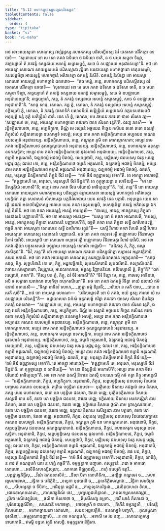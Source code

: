 ```yaml
---
title: "5.12 មហាកច្ចានស្សបញ្ចវរបរិទស្សន"
tableOfContents: false
sidebar:
  order: 4
type: "tipitaka"
basket: "vi"
book: "vi-maha"
---
```



<DynamicBreadcrumb />

<Division number="258" book="vi-maha">

<Paragraph number="1179" book="vi-maha">
អថ ខោ អាយស្មតោ សោណស្ស វស្សំវុដ្ឋស្ស រហោគតស្ស បដិសល្លីនស្ស ឯវំ ចេតសោ បរិវិតក្កោ ឧទបាទិ—  “សុតោយេវ ខោ មេ សោ ភគវា ឯទិសោ ច ឯទិសោ ចាតិ, ន ច មយា សម្មុខា ទិដ្ឋោ, គច្ឆេយ្យាហំ តំ ភគវន្តំ ទស្សនាយ អរហន្តំ សម្មាសម្ពុទ្ធំ, សចេ មំ ឧបជ្ឈាយោ អនុជានេយ្យា”តិ. អថ ខោ អាយស្មា សោណោ សាយន្ហសមយំ បដិសល្លានា វុដ្ឋិតោ យេនាយស្មា មហាកច្ចានោ តេនុបសង្កមិ, ឧបសង្កមិត្វា អាយស្មន្តំ មហាកច្ចានំ អភិវាទេត្វា ឯកមន្តំ និសីទិ. ឯកមន្តំ និសិន្នោ ខោ អាយស្មា សោណោ អាយស្មន្តំ មហាកច្ចានំ ឯតទវោច—  “ឥធ មយ្ហំ, ភន្តេ, រហោគតស្ស បដិសល្លីនស្ស ឯវំ ចេតសោ បរិវិតក្កោ ឧទបាទិ—  ‘សុតោយេវ ខោ មេ សោ ភគវា ឯទិសោ ច ឯទិសោ ចាតិ, ន ច មយា សម្មុខា ទិដ្ឋោ, គច្ឆេយ្យាហំ តំ ភគវន្តំ ទស្សនាយ អរហន្តំ សម្មាសម្ពុទ្ធំ, សចេ មំ ឧបជ្ឈាយោ អនុជានេយ្យា’តិ; គច្ឆេយ្យាហំ, ភន្តេ, តំ ភគវន្តំ ទស្សនាយ អរហន្តំ សម្មាសម្ពុទ្ធំ, សចេ មំ ឧបជ្ឈាយោ អនុជានាតី”តិ. “សាធុ សាធុ, សោណ. គច្ឆ ត្វំ, សោណ, តំ ភគវន្តំ ទស្សនាយ អរហន្តំ សម្មាសម្ពុទ្ធំ. ទក្ខិស្សសិ ត្វំ, សោណ, តំ ភគវន្តំ បាសាទិកំ បសាទនីយំ សន្តិន្ទ្រិយំ សន្តមានសំ ឧត្តមទមថសមថំ អនុប្បត្តំ ទន្តំ គុត្តំ យតិន្ទ្រិយំ នាគំ. តេន ហិ ត្វំ, សោណ, មម វចនេន ភគវតោ បាទេ សិរសា វន្ទ—  ‘ឧបជ្ឈាយោ មេ, ភន្តេ, អាយស្មា មហាកច្ចានោ ភគវតោ បាទេ សិរសា វន្ទតី’តិ. ឯវញ្ច វទេហិ—  ‘អវន្តិទក្ខិណាបថោ, ភន្តេ, អប្បភិក្ខុកោ, តិណ្ណំ មេ វស្សានំ អច្ចយេន កិច្ឆេន កសិរេន តតោ តតោ ទសវគ្គំ ភិក្ខុសំឃំ សន្និបាតាបេត្វា ឧបសម្បទំ អលត្ថំ; អប្បេវ នាម ភគវា អវន្តិទក្ខិណាបថេ អប្បតរេន គណេន ឧបសម្បទំ អនុជានេយ្យ. អវន្តិទក្ខិណាបថេ, ភន្តេ, កណ្ហុត្តរា ភូមិ ខរា គោកណ្ដកហតា; អប្បេវ នាម ភគវា អវន្តិទក្ខិណាបថេ គុណង្គុណូបាហនំ អនុជានេយ្យ. អវន្តិទក្ខិណាបថេ, ភន្តេ, នហានគរុកា មនុស្សា ឧទកសុទ្ធិកា; អប្បេវ នាម ភគវា អវន្តិទក្ខិណាបថេ ធុវនហានំ អនុជានេយ្យ. អវន្តិទក្ខិណាបថេ, ភន្តេ, ចម្មានិ អត្ថរណានិ, ឯឡកចម្មំ អជចម្មំ មិគចម្មំ. សេយ្យថាបិ, ភន្តេ, មជ្ឈិមេសុ ជនបទេសុ ឯរគូ មោរគូ មជ្ជារូ ជន្តូ; ឯវមេវ ខោ, ភន្តេ, អវន្តិទក្ខិណាបថេ ចម្មានិ អត្ថរណានិ, ឯឡកចម្មំ អជចម្មំ មិគចម្មំ; អប្បេវ នាម ភគវា អវន្តិទក្ខិណាបថេ ចម្មានិ អត្ថរណានិ អនុជានេយ្យ, ឯឡកចម្មំ អជចម្មំ មិគចម្មំ. ឯតរហិ, ភន្តេ, មនុស្សា និស្សីមគតានំ ភិក្ខូនំ ចីវរំ ទេន្តិ—  “ឥមំ ចីវរំ ឥត្ថន្នាមស្ស ទេមា”តិ. តេ អាគន្ត្វា អារោចេន្តិ—  “ឥត្ថន្នាមេហិ តេ, អាវុសោ, មនុស្សេហិ ចីវរំ ទិន្នន៑”តិ តេ កុក្កុច្ចាយន្តា ន សាទិយន្តិ—  “មា នោ និស្សគ្គិយំ អហោសី”តិ; អប្បេវ នាម ភគវា ចីវរេ បរិយាយំ អាចិក្ខេយ្យា’”តិ. “ឯវំ, ភន្តេ”តិ ខោ អាយស្មា សោណោ អាយស្មតោ មហាកច្ចានស្ស បដិស្សុត្វា ឧដ្ឋាយាសនា អាយស្មន្តំ មហាកច្ចានំ អភិវាទេត្វា បទក្ខិណំ កត្វា សេនាសនំ សំសាមេត្វា បត្តចីវរមាទាយ យេន សាវត្ថិ តេន បក្កាមិ. អនុបុព្ពេន យេន សាវត្ថិ ជេតវនំ អនាថបិណ្ឌិកស្ស អារាមោ យេន ភគវា តេនុបសង្កមិ, ឧបសង្កមិត្វា ភគវន្តំ អភិវាទេត្វា ឯកមន្តំ និសីទិ.
</Paragraph>

<Paragraph number="1180" book="vi-maha">
អថ ខោ ភគវា អាយស្មន្តំ អានន្ទំ អាមន្តេសិ—  “ឥមស្ស, អានន្ទ, អាគន្តុកស្ស ភិក្ខុនោ សេនាសនំ បញ្ញាបេហី”តិ. អថ ខោ អាយស្មា អានន្ទោ—  “យស្ស ខោ មំ ភគវា អាណាបេតិ, ‘ឥមស្ស, អានន្ទ, អាគន្តុកស្ស ភិក្ខុនោ សេនាសនំ បញ្ញាបេហី’តិ, ឥច្ឆតិ ភគវា តេន ភិក្ខុនា សទ្ធឹ ឯកវិហារេ វត្ថុំ, ឥច្ឆតិ ភគវា អាយស្មតា សោណេន សទ្ធឹ ឯកវិហារេ វត្ថុន៑”តិ—  យស្មឹ វិហារេ ភគវា វិហរតិ តស្មឹ វិហារេ អាយស្មតោ សោណស្ស សេនាសនំ បញ្ញាបេសិ.
</Paragraph>

<Paragraph number="1181" book="vi-maha">
អថ ខោ ភគវា ពហុទេវ រត្តឹ អជ្ឈោកាសេ វីតិនាមេត្វា វិហារំ បាវិសិ. អាយស្មាបិ ខោ សោណោ ពហុទេវ រត្តឹ អជ្ឈោកាសេ វីតិនាមេត្វា វិហារំ បាវិសិ. អថ ខោ ភគវា រត្តិយា បច្ចូសសមយំ បច្ចុដ្ឋាយ អាយស្មន្តំ សោណំ អជ្ឈេសិ—  “បដិភាតុ តំ, ភិក្ខុ, ធម្មោ ភាសិតុន៑”តិ. “ឯវំ, ភន្តេ”តិ ខោ អាយស្មា សោណោ ភគវតោ បដិស្សុណិត្វា សព្ពានេវ អដ្ឋកវគ្គិកានិ សរេន អភាសិ. អថ ខោ ភគវា អាយស្មតោ សោណស្ស សរភញ្ញបរិយោសានេ អព្ភានុមោទិ—  “សាធុ សាធុ, ភិក្ខុ. សុគ្គហិតានិ ខោ តេ, ភិក្ខុ, អដ្ឋកវគ្គិកានិ, សុមនសិកតានិ សូបធារិតានិ. កល្យាណិយាបិ វាចាយ សមន្នាគតោ, វិស្សដ្ឋាយ, អនេលគលាយ, អត្ថស្ស វិញ្ញាបនិយា. កតិវស្សោសិ ត្វំ, ភិក្ខូ”តិ? “ឯកវស្សោហំ, ភគវា”តិ. “កិស្ស បន ត្វំ, ភិក្ខុ, ឯវំ ចិរំ អកាសី”តិ? “ចិរំ ទិដ្ឋោ មេ, ភន្តេ, កាមេសុ អាទីនវោ, អបិ ច សម្ពាធា ឃរាវាសា ពហុកិច្ចា ពហុករណីយា”តិ. អថ ខោ ភគវា ឯតមត្ថំ វិទិត្វា តាយំ វេលាយំ ឥមំ ឧទានំ ឧទានេសិ—
</Paragraph>

<Paragraph number="1182" type="verses" book="vi-maha">
_“ទិស្វា អាទីនវំ លោកេ,_  
_ញត្វា ធម្មំ និរូបធឹ;_  
_អរិយោ ន រមតី បាបេ,_  
_បាបេ ន រមតី សុចី”តិ._  

</Paragraph>

<Paragraph number="1183" book="vi-maha">
អថ ខោ អាយស្មា សោណោ—  “បដិសម្មោទតិ ខោ មំ ភគវា, អយំ ខ្វស្ស កាលោ យំ មេ ឧបជ្ឈាយោ បរិទស្សី”តិ—  ឧដ្ឋាយាសនា ឯកំសំ ឧត្តរាសង្គំ ករិត្វា ភគវតោ បាទេសុ សិរសា និបតិត្វា ភគវន្តំ ឯតទវោច—  “ឧបជ្ឈាយោ មេ, ភន្តេ, អាយស្មា មហាកច្ចានោ ភគវតោ បាទេ សិរសា វន្ទតិ, ឯវញ្ច វទេតិ អវន្តិទក្ខិណាបថោ, ភន្តេ, អប្បភិក្ខុកោ. តិណ្ណំ មេ វស្សានំ អច្ចយេន កិច្ឆេន កសិរេន តតោ តតោ ទសវគ្គំ ភិក្ខុសំឃំ សន្និបាតាបេត្វា ឧបសម្បទំ អលត្ថំ, អប្បេវ នាម ភគវា អវន្តិទក្ខិណាបថេ អប្បតរេន គណេន ឧបសម្បទំ អនុជានេយ្យ. អវន្តិទក្ខិណាបថេ, ភន្តេ, កណ្ហុត្តរា ភូមិ ខរា គោកណ្ដកហតា; អប្បេវ នាម ភគវា អវន្តិទក្ខិណាបថេ គុណង្គុណូបាហនំ អនុជានេយ្យ. អវន្តិទក្ខិណាបថេ, ភន្តេ, នហានគរុកា មនុស្សា ឧទកសុទ្ធិកា, អប្បេវ នាម ភគវា អវន្តិទក្ខិណាបថេ ធុវនហានំ អនុជានេយ្យ. អវន្តិទក្ខិណាបថេ, ភន្តេ, ចម្មានិ អត្ថរណានិ, ឯឡកចម្មំ អជចម្មំ មិគចម្មំ. សេយ្យថាបិ, ភន្តេ, មជ្ឈិមេសុ ជនបទេសុ ឯរគូ មោរគូ មជ្ជារូ ជន្តូ; ឯវមេវ ខោ, ភន្តេ, អវន្តិទក្ខិណាបថេ ចម្មានិ អត្ថរណានិ, ឯឡកចម្មំ អជចម្មំ មិគចម្មំ; អប្បេវ នាម ភគវា អវន្តិទក្ខិណាបថេ ចម្មានិ អត្ថរណានិ អនុជានេយ្យ, ឯឡកចម្មំ អជចម្មំ មិគចម្មំ. ឯតរហិ, ភន្តេ, មនុស្សា និស្សីមគតានំ ភិក្ខូនំ ចីវរំ ទេន្តិ—  ‘ឥមំ ចីវរំ ឥត្ថន្នាមស្ស ទេមា’តិ. តេ អាគន្ត្វា អារោចេន្តិ—  ‘ឥត្ថន្នាមេហិ តេ, អាវុសោ, មនុស្សេហិ ចីវរំ ទិន្នន៑’តិ. តេ កុក្កុច្ចាយន្តា ន សាទិយន្តិ—  ‘មា នោ និស្សគ្គិយំ អហោសី’តិ; អប្បេវ នាម ភគវា ចីវរេ បរិយាយំ អាចិក្ខេយ្យា”តិ.
</Paragraph>

</Division>
<Division number="259" book="vi-maha">

<Paragraph number="1184" book="vi-maha">
អថ ខោ ភគវា ឯតស្មឹ និទានេ ឯតស្មឹ បករណេ ធម្មឹ កថំ កត្វា ភិក្ខូ អាមន្តេសិ—  “អវន្តិទក្ខិណាបថោ, ភិក្ខវេ, អប្បភិក្ខុកោ. អនុជានាមិ, ភិក្ខវេ, សព្ពបច្ចន្តិមេសុ ជនបទេសុ វិនយធរបញ្ចមេន គណេន ឧបសម្បទំ. តត្រិមេ បច្ចន្តិមា ជនបទា—  បុរត្ថិមាយ ទិសាយ គជង្គលំ នាម និគមោ, តស្ស បរេន មហាសាលា, តតោ បរា បច្ចន្តិមា ជនបទា, ឱរតោ មជ្ឈេ; បុរត្ថិមទក្ខិណាយ ទិសាយ សល្លវតី នាម នទី, តតោ បរា បច្ចន្តិមា ជនបទា, ឱរតោ មជ្ឈេ; ទក្ខិណាយ ទិសាយ សេតកណ្ណិកំ នាម និគមោ, តតោ បរា បច្ចន្តិមា ជនបទា, ឱរតោ មជ្ឈេ; បច្ឆិមាយ ទិសាយ ថូណំ នាម ព្រាហ្មណគាមោ, តតោ បរា បច្ចន្តិមា ជនបទា, ឱរតោ មជ្ឈេ; ឧត្តរាយ ទិសាយ ឧសីរទ្ធជោ នាម បព្ពតោ, តតោ បរា បច្ចន្តិមា ជនបទា, ឱរតោ មជ្ឈេ. អនុជានាមិ, ភិក្ខវេ, ឯវរូបេសុ បច្ចន្តិមេសុ ជនបទេសុ វិនយធរបញ្ចមេន គណេន ឧបសម្បទំ. អវន្តិទក្ខិណាបថេ, ភិក្ខវេ, កណ្ហុត្តរា ភូមិ ខរា គោកណ្ដកហតា. អនុជានាមិ, ភិក្ខវេ, សព្ពបច្ចន្តិមេសុ ជនបទេសុ គុណង្គុណូបាហនំ. អវន្តិទក្ខិណាបថេ, ភិក្ខវេ, នហានគរុកា មនុស្សា ឧទកសុទ្ធិកា. អនុជានាមិ, ភិក្ខវេ, សព្ពបច្ចន្តិមេសុ ជនបទេសុ ធុវនហានំ. អវន្តិទក្ខិណាបថេ, ភិក្ខវេ, ចម្មានិ អត្ថរណានិ, ឯឡកចម្មំ អជចម្មំ មិគចម្មំ. សេយ្យថាបិ, ភិក្ខវេ, មជ្ឈិមេសុ ជនបទេសុ ឯរគូ មោរគូ មជ្ជារូ ជន្តូ; ឯវមេវ ខោ, ភិក្ខវេ, អវន្តិទក្ខិណាបថេ ចម្មានិ អត្ថរណានិ, ឯឡកចម្មំ អជចម្មំ មិគចម្មំ. អនុជានាមិ, ភិក្ខវេ, សព្ពបច្ចន្តិមេសុ ជនបទេសុ ចម្មានិ អត្ថរណានិ, ឯឡកចម្មំ អជចម្មំ មិគចម្មំ. ឥធ បន, ភិក្ខវេ, មនុស្សា និស្សីមគតានំ ភិក្ខូនំ ចីវរំ ទេន្តិ—  ‘ឥមំ ចីវរំ ឥត្ថន្នាមស្ស ទេមា’តិ. អនុជានាមិ, ភិក្ខវេ, សាទិតុំ, ន តាវ តំ គណនូបគំ យាវ ន ហត្ថំ គច្ឆតី”តិ.

</Paragraph>
</Division>

<Paragraph number="1185" type="center" book="vi-maha">
ចម្មក្ខន្ធកោ បញ្ចមោ.



</Paragraph>

<Paragraph number="1186" type="center" book="vi-maha">
តស្សុទ្ទានំ


</Paragraph>

<Paragraph number="1187" type="verses" book="vi-maha">
_រាជា ច មាគធោ សោណោ,_  
_អសីតិសហស្សិស្សរោ;_  
_សាគតោ គិជ្ឈកូដស្មឹ,_  
_ពហុំ ទស្សេតិ ឧត្តរឹ._  

</Paragraph>

<Paragraph number="1188" type="verses" book="vi-maha">
_បព្ពជ្ជារទ្ធភិជ្ជឹសុ,_  
_វីណំ ឯកបលាសិកំ;_  
_នីលា បីតា លោហិតិកា,_  
_មញ្ជិដ្ឋា កណ្ហមេវ ច._  

</Paragraph>

<Paragraph number="1189" type="verses" book="vi-maha">
_មហារង្គមហានាមា,_  
_វទ្ធិកា ច បដិក្ខិបិ;_  
_ខល្លកា បុដបាលិ ច,_  
_តូលតិត្តិរមេណ្ឌជា._  

</Paragraph>

<Paragraph number="1190" type="verses" book="vi-maha">
_វិច្ឆិកា មោរចិត្រា ច,_  
_សីហព្យគ្ឃា ច ទីបិកា;_  
_អជិនុទ្ទា មជ្ជារី ច,_  
_កាឡលុវកបរិក្ខដា._  

</Paragraph>

<Paragraph number="1191" type="verses" book="vi-maha">
_ផលិតុបាហនា ខិលា,_  
_ធោតខាណុខដខដា;_  
_តាលវេឡុតិណំ ចេវ,_  
_មុញ្ជបព្ពជហិន្តាលា._  

</Paragraph>

<Paragraph number="1192" type="verses" book="vi-maha">
_កមលកម្ពលសោវណ្ណា,_  
_រូបិកា មណិវេឡុរិយា;_  
_ផលិកា កំសកាចា ច,_  
_តិបុសីសញ្ច តម្ពកា._  

</Paragraph>

<Paragraph number="1193" type="verses" book="vi-maha">
_គាវី យានំ គិលានោ ច,_  
_បុរិសាយុត្តសិវិកា;_  
_សយនានិ មហាចម្មា,_  
_គោចម្មេហិ ច បាបកោ._  

</Paragraph>

<Paragraph number="1194" type="verses" book="vi-maha">
_គិហីនំ ចម្មវទ្ធេហិ,_  
_បវិសន្តិ គិលាយនោ;_  
_មហាកច្ចាយនោ សោណោ,_  
_សរេន អដ្ឋកវគ្គិកំ._  

</Paragraph>

<Paragraph number="1195" type="verses" book="vi-maha">
ឧបសម្បទំ បញ្ចហិ,_  
_គុណង្គុណា ធុវសិនា;_  
_ចម្មត្ថរណានុញ្ញាសិ,_  
_ន តាវ គណនូបគំ;_  
_អទាសិ មេ វរេ បញ្ច,_  
_សោណត្ថេរស្ស នាយកោតិ._  


</Paragraph>

<Paragraph number="1196" type="center" book="vi-maha">
ឥមម្ហិ ខន្ធកេ វត្ថូនិ តេសដ្ឋិ.



</Paragraph>

<Paragraph number="1197" type="center" book="vi-maha">
ចម្មក្ខន្ធកោ និដ្ឋិតោ.
</Paragraph>
